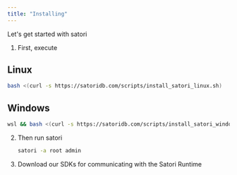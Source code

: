 ```yaml
---
title: "Installing"
---
```


Let's get started with satori

1. First, execute

 ## Linux
 ```bash
bash <(curl -s https://satoridb.com/scripts/install_satori_linux.sh)
 ```
## Windows
```bash
wsl && bash <(curl -s https://satoridb.com/scripts/install_satori_windows.sh)
```
 
2. Then run satori

   ```bash
   satori -a root admin
   ```
3. Download our SDKs for communicating with the Satori Runtime

<Card title="SDKs" icon="code" color="#2286df">
  
</Card>